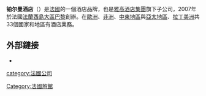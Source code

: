 {{Expand language|1=en|time=2021-01-27T00:28:14+00:00}}
{{Infobox company
| name               = 铂尔曼酒店
| logo               = Pullman logo 2013.svg
| type               = [[私人公司|私人公司]]
| foundation         = 2007年
| location_city      = 法國[[巴黎|巴黎]]
| area_served        = 歐洲、非洲、中東與亞太地區、拉丁美洲
| industry           = [[酒店|酒店]]
| parent             = [[雅高酒店集團|雅高酒店集團]]
| homepage           = {{URL|http://www.pullmanhotels.com}}
}}
'''铂尔曼酒店'''（{{lang-en|Pullman Hotel}}）是[[法國|法國]]的一個酒店品牌，也是[[雅高酒店集團|雅高酒店集團]]旗下子公司，2007年於法國[[法蘭西島大區|法蘭西島大區]][[巴黎|巴黎]]創辦。在[[歐洲|歐洲]]、[[非洲|非洲]]、[[中東地區|中東地區]]與[[亞太地區|亞太地區]]、[[拉丁美洲|拉丁美洲]]共33個國家和地區有酒店業務。

==外部鏈接==
* {{官網|http://www.pullmanhotels.com}}

[[category:法國公司|category:法國公司]]
[[Category:法國旅館|Category:法國旅館]]